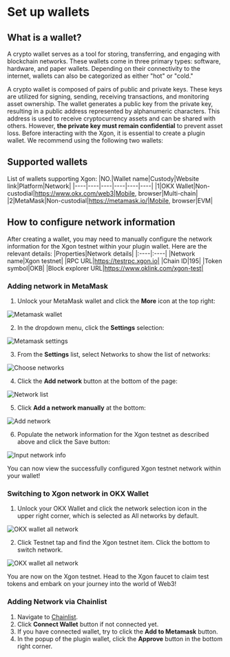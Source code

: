 # Set up wallets
## What is a wallet?
A crypto wallet serves as a tool for storing, transferring, and engaging with blockchain networks. These wallets come in three primary types: software, hardware, and paper wallets. Depending on their connectivity to the internet, wallets can also be categorized as either "hot" or "cold."

A crypto wallet is composed of pairs of public and private keys. These keys are utilized for signing, sending, receiving transactions, and monitoring asset ownership. The wallet generates a public key from the private key, resulting in a public address represented by alphanumeric characters. This address is used to receive cryptocurrency assets and can be shared with others. However, **the private key must remain confidential** to prevent asset loss.
Before interacting with the Xgon, it is essential to create a plugin wallet. We recommend using the following two wallets:

## Supported wallets
List of wallets supporting Xgon:
|NO.|Wallet name|Custody|Website link|Platform|Network|
|----|----|----|----|----|----|
|1|OKX Wallet|Non-custodial|https://www.okx.com/web3|Mobile, browser|Multi-chain|
|2|MetaMask|Non-custodial|https://metamask.io/|Mobile, browser|EVM|

## How to configure network information
After creating a wallet, you may need to manually configure the network information for the Xgon testnet within your plugin wallet. Here are the relevant details:
|Properties|Network details|
|:----|:----|
|Network name|Xgon testnet|
|RPC URL|https://testrpc.xgon.io|
|Chain ID|195|
|Token symbol|OKB|
|Block explorer URL|https://www.oklink.com/xgon-test|

### Adding network in MetaMask
1. Unlock your MetaMask wallet and click the  **More** icon at the top right:

![Metamask wallet](./img/metamask-wallet.png)

2. In the dropdown menu, click the **Settings** selection:

![Metamask settings](./img/metamask-settings.png)

3. From the **Settings** list, select Networks to show the list of networks:

![Choose networks](./img/choose-networks.png)

4. Click the **Add network** button at the bottom of the page:

![Network list](./img/network-list.png)

5. Click **Add a network manually** at the bottom:

![Add network](./img/add-network.png)

6. Populate the network information for the Xgon testnet as described above and click the Save button:

![Input network info](./img/input-network-info.png)

You can now view the successfully configured Xgon testnet network within your wallet!

### Switching to Xgon network in OKX Wallet
1. Unlock your OKX Wallet and click the network selection icon in the upper right corner, which is selected as All networks by default.

![OKX wallet all network](./img/okxwallet-all-network.png)

2. Click Testnet tap and find the Xgon testnet item. Click the bottom to switch network.

![OKX wallet all network](./img/okxwallet-all-network.png)

You are now on the Xgon testnet. Head to the Xgon faucet to claim test tokens and embark on your journey into the world of Web3!

### Adding Network via Chainlist
1. Navigate to [Chainlist](https://chainlist.org/chain/195).
2. Click **Connect Wallet** button if not connected yet.
3. If you have connected  wallet, try to click the **Add to Metamask** button.
4. In the popup of the plugin wallet, click the **Approve** button in the bottom right corner.

